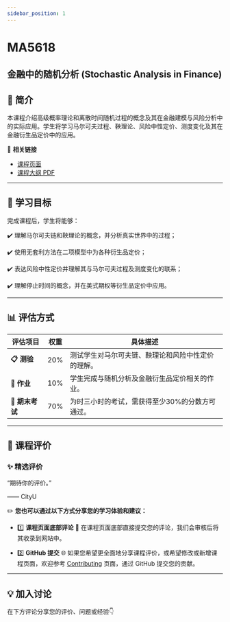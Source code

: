 ```yaml
---
sidebar_position: 1
---
```


# MA5618
## 金融中的随机分析 (Stochastic Analysis in Finance)

## **📘 简介**
本课程介绍高级概率理论和离散时间随机过程的概念及其在金融建模与风险分析中的实际应用。学生将学习马尔可夫过程、鞅理论、风险中性定价、测度变化及其在金融衍生品定价中的应用。

🔗 **相关链接**
- [课程页面](https://www.cityu.edu.hk/catalogue/pg/202425/course/MA5618.htm)
- [课程大纲 PDF](https://www.cityu.edu.hk/catalogue/pg/202425/course/MA5618.pdf)

---

## **🎯 学习目标**

完成课程后，学生将能够：

✔️ 理解马尔可夫链和鞅理论的概念，并分析真实世界中的过程；

✔️ 使用无套利方法在二项模型中为各种衍生品定价；

✔️ 表达风险中性定价并理解其与马尔可夫过程及测度变化的联系；

✔️ 理解停止时间的概念，并在美式期权等衍生品定价中应用。

---

## **📊 评估方式**

| **评估项目**            | **权重** | **具体描述**                                                                                       |
|------------------------|---------|---------------------------------------------------------------------------------------------------|
| **📋 测验**             | 20%      | 测试学生对马尔可夫链、鞅理论和风险中性定价的理解。                                                    |
| **📂 作业**             | 10%      | 学生完成与随机分析及金融衍生品定价相关的作业。                                                         |
| **📝 期末考试**         | 70%      | 为时三小时的考试，需获得至少30%的分数方可通过。                                                      |

---

## **💬 课程评价**

### ✨ **精选评价**
<div className={commentStyles.commentBox}>
    <p className={commentStyles.commentText}>
        “期待你的评价。”
    </p>
    <p className={commentStyles.commentAuthor}>—— CityU</p>
</div>

✏️ **您也可以通过以下方式分享您的学习体验和建议：**

- 1️⃣ **课程页面底部评论**
💬 在课程页面底部直接提交您的评论，我们会审核后将其收录到网站中。

- 2️⃣ **GitHub 提交**
🌐 如果您希望更全面地分享课程评价，或希望修改或新增课程页面，欢迎参考 [Contributing](/contributing) 页面，通过 GitHub 提交您的贡献。

---

## **💡 加入讨论**

在下方评论分享您的评价、问题或经验👇
<Utterances />